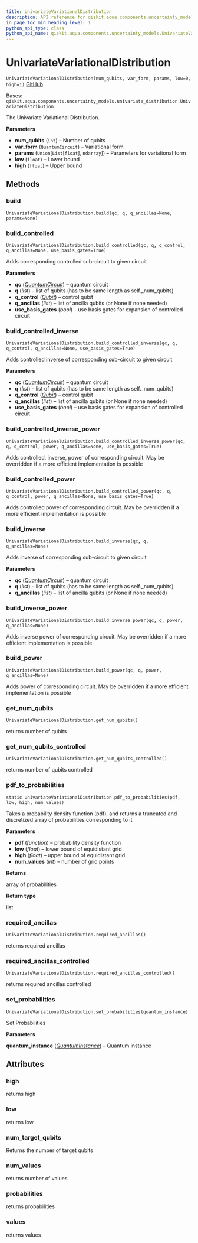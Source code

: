 ```yaml
---
title: UnivariateVariationalDistribution
description: API reference for qiskit.aqua.components.uncertainty_models.UnivariateVariationalDistribution
in_page_toc_min_heading_level: 1
python_api_type: class
python_api_name: qiskit.aqua.components.uncertainty_models.UnivariateVariationalDistribution
---
```


# UnivariateVariationalDistribution

<span id="qiskit.aqua.components.uncertainty_models.UnivariateVariationalDistribution" />

`UnivariateVariationalDistribution(num_qubits, var_form, params, low=0, high=1)` [GitHub](https://github.com/qiskit-community/qiskit-aqua/tree/stable/0.9/qiskit/aqua/components/uncertainty_models/univariate_variational_distribution.py "view source code")

Bases: `qiskit.aqua.components.uncertainty_models.univariate_distribution.UnivariateDistribution`

The Univariate Variational Distribution.

**Parameters**

*   **num\_qubits** (`int`) – Number of qubits
*   **var\_form** (`QuantumCircuit`) – Variational form
*   **params** (`Union`\[`List`\[`float`], `ndarray`]) – Parameters for variational form
*   **low** (`float`) – Lower bound
*   **high** (`float`) – Upper bound

## Methods

### build

<span id="qiskit.aqua.components.uncertainty_models.UnivariateVariationalDistribution.build" />

`UnivariateVariationalDistribution.build(qc, q, q_ancillas=None, params=None)`

### build\_controlled

<span id="qiskit.aqua.components.uncertainty_models.UnivariateVariationalDistribution.build_controlled" />

`UnivariateVariationalDistribution.build_controlled(qc, q, q_control, q_ancillas=None, use_basis_gates=True)`

Adds corresponding controlled sub-circuit to given circuit

**Parameters**

*   **qc** ([*QuantumCircuit*](qiskit.circuit.QuantumCircuit "qiskit.circuit.QuantumCircuit")) – quantum circuit
*   **q** (*list*) – list of qubits (has to be same length as self.\_num\_qubits)
*   **q\_control** ([*Qubit*](qiskit.circuit.Qubit "qiskit.circuit.Qubit")) – control qubit
*   **q\_ancillas** (*list*) – list of ancilla qubits (or None if none needed)
*   **use\_basis\_gates** (*bool*) – use basis gates for expansion of controlled circuit

### build\_controlled\_inverse

<span id="qiskit.aqua.components.uncertainty_models.UnivariateVariationalDistribution.build_controlled_inverse" />

`UnivariateVariationalDistribution.build_controlled_inverse(qc, q, q_control, q_ancillas=None, use_basis_gates=True)`

Adds controlled inverse of corresponding sub-circuit to given circuit

**Parameters**

*   **qc** ([*QuantumCircuit*](qiskit.circuit.QuantumCircuit "qiskit.circuit.QuantumCircuit")) – quantum circuit
*   **q** (*list*) – list of qubits (has to be same length as self.\_num\_qubits)
*   **q\_control** ([*Qubit*](qiskit.circuit.Qubit "qiskit.circuit.Qubit")) – control qubit
*   **q\_ancillas** (*list*) – list of ancilla qubits (or None if none needed)
*   **use\_basis\_gates** (*bool*) – use basis gates for expansion of controlled circuit

### build\_controlled\_inverse\_power

<span id="qiskit.aqua.components.uncertainty_models.UnivariateVariationalDistribution.build_controlled_inverse_power" />

`UnivariateVariationalDistribution.build_controlled_inverse_power(qc, q, q_control, power, q_ancillas=None, use_basis_gates=True)`

Adds controlled, inverse, power of corresponding circuit. May be overridden if a more efficient implementation is possible

### build\_controlled\_power

<span id="qiskit.aqua.components.uncertainty_models.UnivariateVariationalDistribution.build_controlled_power" />

`UnivariateVariationalDistribution.build_controlled_power(qc, q, q_control, power, q_ancillas=None, use_basis_gates=True)`

Adds controlled power of corresponding circuit. May be overridden if a more efficient implementation is possible

### build\_inverse

<span id="qiskit.aqua.components.uncertainty_models.UnivariateVariationalDistribution.build_inverse" />

`UnivariateVariationalDistribution.build_inverse(qc, q, q_ancillas=None)`

Adds inverse of corresponding sub-circuit to given circuit

**Parameters**

*   **qc** ([*QuantumCircuit*](qiskit.circuit.QuantumCircuit "qiskit.circuit.QuantumCircuit")) – quantum circuit
*   **q** (*list*) – list of qubits (has to be same length as self.\_num\_qubits)
*   **q\_ancillas** (*list*) – list of ancilla qubits (or None if none needed)

### build\_inverse\_power

<span id="qiskit.aqua.components.uncertainty_models.UnivariateVariationalDistribution.build_inverse_power" />

`UnivariateVariationalDistribution.build_inverse_power(qc, q, power, q_ancillas=None)`

Adds inverse power of corresponding circuit. May be overridden if a more efficient implementation is possible

### build\_power

<span id="qiskit.aqua.components.uncertainty_models.UnivariateVariationalDistribution.build_power" />

`UnivariateVariationalDistribution.build_power(qc, q, power, q_ancillas=None)`

Adds power of corresponding circuit. May be overridden if a more efficient implementation is possible

### get\_num\_qubits

<span id="qiskit.aqua.components.uncertainty_models.UnivariateVariationalDistribution.get_num_qubits" />

`UnivariateVariationalDistribution.get_num_qubits()`

returns number of qubits

### get\_num\_qubits\_controlled

<span id="qiskit.aqua.components.uncertainty_models.UnivariateVariationalDistribution.get_num_qubits_controlled" />

`UnivariateVariationalDistribution.get_num_qubits_controlled()`

returns number of qubits controlled

### pdf\_to\_probabilities

<span id="qiskit.aqua.components.uncertainty_models.UnivariateVariationalDistribution.pdf_to_probabilities" />

`static UnivariateVariationalDistribution.pdf_to_probabilities(pdf, low, high, num_values)`

Takes a probability density function (pdf), and returns a truncated and discretized array of probabilities corresponding to it

**Parameters**

*   **pdf** (*function*) – probability density function
*   **low** (*float*) – lower bound of equidistant grid
*   **high** (*float*) – upper bound of equidistant grid
*   **num\_values** (*int*) – number of grid points

**Returns**

array of probabilities

**Return type**

list

### required\_ancillas

<span id="qiskit.aqua.components.uncertainty_models.UnivariateVariationalDistribution.required_ancillas" />

`UnivariateVariationalDistribution.required_ancillas()`

returns required ancillas

### required\_ancillas\_controlled

<span id="qiskit.aqua.components.uncertainty_models.UnivariateVariationalDistribution.required_ancillas_controlled" />

`UnivariateVariationalDistribution.required_ancillas_controlled()`

returns required ancillas controlled

### set\_probabilities

<span id="qiskit.aqua.components.uncertainty_models.UnivariateVariationalDistribution.set_probabilities" />

`UnivariateVariationalDistribution.set_probabilities(quantum_instance)`

Set Probabilities

**Parameters**

**quantum\_instance** ([*QuantumInstance*](qiskit.aqua.QuantumInstance "qiskit.aqua.QuantumInstance")) – Quantum instance

## Attributes

<span id="qiskit.aqua.components.uncertainty_models.UnivariateVariationalDistribution.high" />

### high

returns high

<span id="qiskit.aqua.components.uncertainty_models.UnivariateVariationalDistribution.low" />

### low

returns low

<span id="qiskit.aqua.components.uncertainty_models.UnivariateVariationalDistribution.num_target_qubits" />

### num\_target\_qubits

Returns the number of target qubits

<span id="qiskit.aqua.components.uncertainty_models.UnivariateVariationalDistribution.num_values" />

### num\_values

returns number of values

<span id="qiskit.aqua.components.uncertainty_models.UnivariateVariationalDistribution.probabilities" />

### probabilities

returns probabilities

<span id="qiskit.aqua.components.uncertainty_models.UnivariateVariationalDistribution.values" />

### values

returns values

